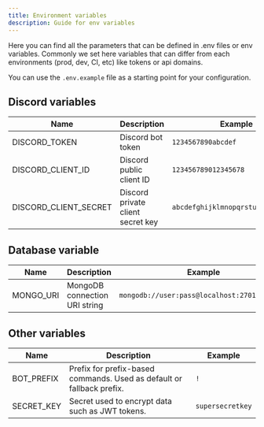 ```yaml
---
title: Environment variables
description: Guide for env variables
---
```



Here you can find all the parameters that can be defined in .env files or env variables. Commonly we set here variables that can differ from each environments (prod, dev, CI, etc) like tokens or api domains.

You can use the `.env.example` file as a starting point for your configuration.

## Discord variables

| Name | Description | Example |
| ---- | ----------- | ------- |
| DISCORD_TOKEN | Discord bot token | `1234567890abcdef` |
| DISCORD_CLIENT_ID | Discord public client ID | `123456789012345678` |
| DISCORD_CLIENT_SECRET | Discord private client secret key | `abcdefghijklmnopqrstuvwxyz123456` |

## Database variable

| Name | Description | Example |
| ---- | ----------- | ------- |
| MONGO_URI | MongoDB connection URI string | `mongodb://user:pass@localhost:27017/dbname` |

## Other variables

| Name | Description | Example |
| ---- | ----------- | ------- |
| BOT_PREFIX | Prefix for prefix-based commands. Used as default or fallback prefix. | `!` |
| SECRET_KEY | Secret used to encrypt data such as JWT tokens. | `supersecretkey` |
